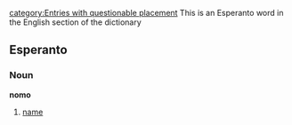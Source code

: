[[category:Entries with questionable placement ]]
This is an Esperanto word in the English section of the dictionary
==Esperanto==

===Noun===
'''nomo'''
#[[name]]